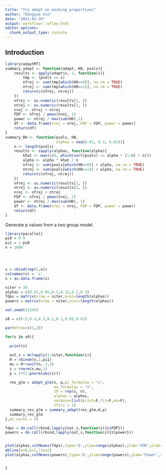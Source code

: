 ```yaml
---
title: "Try adapt on masking proportions"
author: "Dongyue Xie"
date: "2021-03-29"
output: workflowr::wflow_html
editor_options:
  chunk_output_type: console
---
```


## Introduction

```r
library(adaptMT)
summary_adapt <- function(adapt, H0, pvals){
    results <- apply(adapt$s, 2, function(s){
        tmp <- (pvals <= s)
        nfrej <- sum(tmp[which(H0==0)], na.rm = TRUE)
        ntrej <- sum(tmp[which(H0==1)], na.rm = TRUE)
        return(c(nfrej, ntrej))
    })
    nfrej <- as.numeric(results[1, ])
    ntrej <- as.numeric(results[2, ])
    nrej <- nfrej + ntrej
    FDP <- nfrej / pmax(nrej, 1)
    power <- ntrej / max(sum(H0),1)
    df <- data.frame(nrej = nrej, FDP = FDP, power = power)
    return(df)
}
summary_BH <- function(pvals, H0,
                       alphas = seq(0.01, 0.3, 0.01)){
    n <- length(pvals)
    results <- sapply(alphas, function(alpha){
        khat <- max(c(0, which(sort(pvals) <= alpha * (1:n) / n)))
        alpha <- alpha * khat / n
        nfrej <- sum(pvals[which(H0==0)] < alpha, na.rm = TRUE)
        ntrej <- sum(pvals[which(H0==1)] < alpha, na.rm = TRUE)
        return(c(nfrej, ntrej))
    })
    nfrej <- as.numeric(results[1, ])
    ntrej <- as.numeric(results[2, ])
    nrej <- nfrej + ntrej
    FDP <- nfrej / pmax(nrej, 1)
    power <- ntrej / max(sum(H0), 1)
    df <- data.frame(nrej = nrej, FDP = FDP, power = power)
    return(df)
}
```


Generate p values from a two group model.

```r
library(parallel)
pi0 = 0.9
pi1 = 1-pi0
n = 1000




x = cbind(rep(1,n))
colnames(x) = 'x'
x = as.data.frame(x)

niter = 30
alphas = c(0.01,0.05,0.1,0.15,0.2,0.3)
fdps = matrix(nrow = niter,ncol=length(alphas))
powers = matrix(nrow = niter,ncol=length(alphas))

set.seed(12345)

s0 = c(0.5,0.4,0.3,0.2,0.1,0.05,0.01)

par(mfrow=c(1,2))

for(s in s0){
  
  print(s)
  
  out_s = mclapply(1:niter,function(i){
  H = rbinom(n,1,pi1)
  mu = H*runif(n,-3,3)
  z = rnorm(n,mu,1)
  p = 2*(1-pnorm(abs(z)))

  res_glm = adapt_glm(x, p,pi_formulas = "x",
                      mu_formulas = "x",
                      s0 = rep(s, n),
                      alphas = alphas,
                      verbose=list(print=F,fit=F,ms=F),
                      nfits = 1)
  summary_res_glm = summary_adapt(res_glm,H,p)
  summary_res_glm
},mc.cores = 4)

fdps = do.call(rbind,lapply(out_s,function(z){z$FDP}))
powers = do.call(rbind,lapply(out_s,function(z){z$power}))


plot(alphas,colMeans(fdps),type='b',ylim=range(alphas),ylab='FDR',xlab='target FDR level',main = paste("Initial threshold",s))
abline(a=0,b=1,lty=2)
plot(alphas,colMeans(powers),type='b',ylim=range(powers),ylab='Power',xlab='target FDR level',main = paste("Initial threshold",s))


}


```






